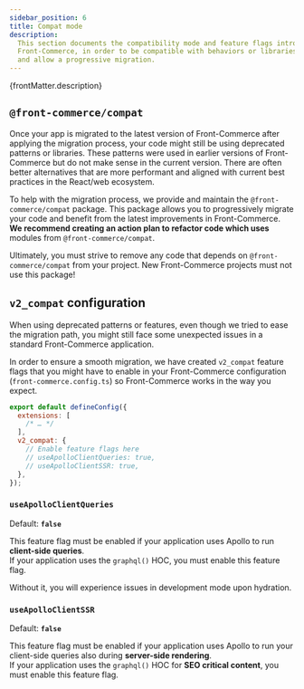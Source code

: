 ```yaml
---
sidebar_position: 6
title: Compat mode
description:
  This section documents the compatibility mode and feature flags introduced in
  Front-Commerce, in order to be compatible with behaviors or libraries from 2.x
  and allow a progressive migration.
---
```


<p>{frontMatter.description}</p>

## `@front-commerce/compat`

Once your app is migrated to the latest version of Front-Commerce after applying
the migration process, your code might still be using deprecated patterns or
libraries. These patterns were used in earlier versions of Front-Commerce but do
not make sense in the current version. There are often better alternatives that
are more performant and aligned with current best practices in the React/web
ecosystem.

To help with the migration process, we provide and maintain the
`@front-commerce/compat` package. This package allows you to progressively
migrate your code and benefit from the latest improvements in Front-Commerce.
**We recommend creating an action plan to refactor code which uses** modules
from `@front-commerce/compat`.

Ultimately, you must strive to remove any code that depends on
`@front-commerce/compat` from your project. New Front-Commerce projects must not
use this package!

## `v2_compat` configuration

When using deprecated patterns or features, even though we tried to ease the
migration path, you might still face some unexpected issues in a standard
Front-Commerce application.

In order to ensure a smooth migration, we have created `v2_compat` feature flags
that you might have to enable in your Front-Commerce configuration
(`front-commerce.config.ts`) so Front-Commerce works in the way you expect.

```js title="front-commerce.config.ts"
export default defineConfig({
  extensions: [
    /* … */
  ],
  v2_compat: {
    // Enable feature flags here
    // useApolloClientQueries: true,
    // useApolloClientSSR: true,
  },
});
```

### `useApolloClientQueries`

Default: **`false`**

This feature flag must be enabled if your application uses Apollo to run
**client-side queries**.<br />If your application uses the `graphql()` HOC, you
must enable this feature flag.

Without it, you will experience issues in development mode upon hydration.

### `useApolloClientSSR`

Default: **`false`**

This feature flag must be enabled if your application uses Apollo to run your
client-side queries also during **server-side rendering**.<br /> If your
application uses the `graphql()` HOC for **SEO critical content**, you must
enable this feature flag.
